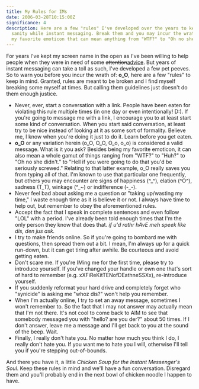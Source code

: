 ```yaml
---
title: My Rules for IMs
date: 2006-03-28T10:15:00Z
significance: 4
description: Here are a few "rules" I've developed over the years to keep my
  sanity while instant messaging. Break them and you may incur the wrath of o_O,
  my favorite emoticon that can mean anything from "WTF?" to "Oh no she didn't."
---
```


For years I've kept my screen name in the open as I've been willing to help people when they were in need of some <del>attention</del><ins>advice</ins>. But years of instant messaging can take a toll as such, I've developed a few pet peeves. So to warn you before you incur the wrath of: **o_O**, here are a few "rules" to keep in mind. Granted, rules are meant to be broken and I find myself breaking some myself at times. But calling them guidelines just doesn't do them enough justice.

- Never, ever, start a conversation with a link. People have been eaten for violating this rule multiple times (in one day or even intentionally! D:). If you're going to message me with a link, I encourage you to at least start some kind of conversation. When you start said conversation, at least try to be nice instead of looking at it as some sort of formality. Believe me, I know when you're doing it just to do it. Learn before you get eaten.
- **o_O** or any variation herein (o_O, O_O, O_o, o_o) is considered a valid message. What is it you ask? Besides being my favorite emoticon, it can also mean a whole gamut of things ranging from "WTF?" to "Huh?" to "Oh no she didn't." to "Hell if you were going to do that you'd be seriously screwed." Relating to that latter example, o_O really saves you from typing all of that. I'm known to use that particular one frequently, but others you may encounter are signs of happiness (^\_^), elation (^O^), sadness (T_T), winkage (^\_~) or indifference (-\_-).
- Never feel bad about asking me a question or "taking up/wasting my time," I waste enough time as it is believe it or not. I always have time to help out, but remember to obey the aforementioned rules.
- Accept the fact that I speak in complete sentences and even follow "LOL" with a period. I've already been told enough times that I'm the only person they know that does that. _if u'd rathr hAvE meh speek like dis, den jus ask._
- I try to make friends online. So if you're going to bombard me with questions, then spread them out a bit. I mean, I'm always up for a quick run-down, but it can get tiring after awhile. Be courteous and avoid getting eaten.
- Don't scare me. If you're IMing me for the first time, please try to introduce yourself. If you've changed your handle or own one that's sort of hard to remember (e.g. xXFiReKitTENofDEathneSSXx), re-introduce yourself.
- If you suddenly reformat your hard drive and completely forget who "synicide" is asking me "whoz dis?" won't help you remember.
- When I'm actually online, I try to set an away message, sometimes I won't remember to. So the fact that I may not answer may actually mean that I'm not there. It's not cool to come back to AIM to see that somebody messaged you with "hello? are you der?" about 50 times. If I don't answer, leave me a message and I'll get back to you at the sound of the beep. Wait.
- Finally, I really don't hate you. No matter how much you think I do, I really don't hate you. If you want me to hate you I will, otherwise I'll tell you if you're stepping out-of-bounds.

And there you have it, a little _Chicken Soup for the Instant Messenger's Soul_. Keep these rules in mind and we'll have a fun conversation. Disregard them and you'll probably end in the next bowl of chicken noodle I happen to have.
